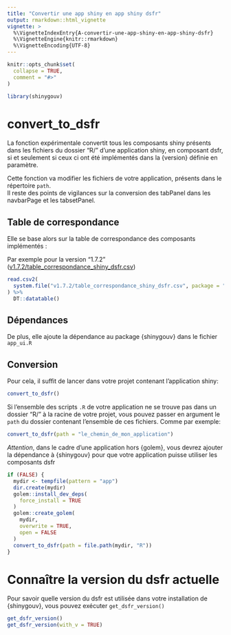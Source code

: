 ```yaml
---
title: "Convertir une app shiny en app shiny dsfr"
output: rmarkdown::html_vignette
vignette: >
  %\VignetteIndexEntry{A-convertir-une-app-shiny-en-app-shiny-dsfr}
  %\VignetteEngine{knitr::rmarkdown}
  %\VignetteEncoding{UTF-8}
---
```


```r
knitr::opts_chunk$set(
  collapse = TRUE,
  comment = "#>"
)
```

```r
library(shinygouv)
```

# convert_to_dsfr

La fonction expérimentale convertit tous les composants shiny présents dans les fichiers du dossier "R/" d'une application shiny, en composant dsfr, si et seulement si ceux ci ont été implémentés dans la {version} définie en paramètre.  

Cette fonction va modifier les fichiers de votre application, présents dans le répertoire `path`.  
Il reste des points de vigilances sur la conversion des tabPanel dans les navbarPage et les tabsetPanel.  


## Table de correspondance

Elle se base alors sur la table de correspondance des composants implémentés :

Par exemple pour la version "1.7.2" ([v1.7.2/table_correspondance_shiny_dsfr.csv](https://github.com/spyrales/shinygouv/blob/main/inst/v1.7.2/table_correspondance_shiny_dsfr.csv))


```r
read.csv2(
  system.file("v1.7.2/table_correspondance_shiny_dsfr.csv", package = "shinygouv")
) %>%
  DT::datatable()
```

## Dépendances

De plus, elle ajoute la dépendance au package {shinygouv} dans le fichier `app_ui.R`


## Conversion

Pour cela, il suffit de lancer dans votre projet contenant l'application shiny:


```r
convert_to_dsfr()
```

Si l'ensemble des scripts `.R` de votre application ne se trouve pas dans un dossier "R/" à la racine de votre projet, vous pouvez passer en argument le `path` du dossier contenant l'ensemble de ces fichiers.
Comme par exemple:


```r
convert_to_dsfr(path = "le_chemin_de_mon_application")
```

*Attention*, dans le cadre d'une application hors {golem}, vous devrez ajouter la dépendance à {shinygouv} pour que votre application puisse utiliser les composants dsfr


```r
if (FALSE) {
  mydir <- tempfile(pattern = "app")
  dir.create(mydir)
  golem::install_dev_deps(
    force_install = TRUE
  )
  golem::create_golem(
    mydir,
    overwrite = TRUE,
    open = FALSE
  )
  convert_to_dsfr(path = file.path(mydir, "R"))
}
```

# Connaître la version du dsfr actuelle

Pour savoir quelle version du dsfr est utilisée dans votre installation de {shinygouv}, vous pouvez exécuter `get_dsfr_version()`


```r
get_dsfr_version()
get_dsfr_version(with_v = TRUE)
```

